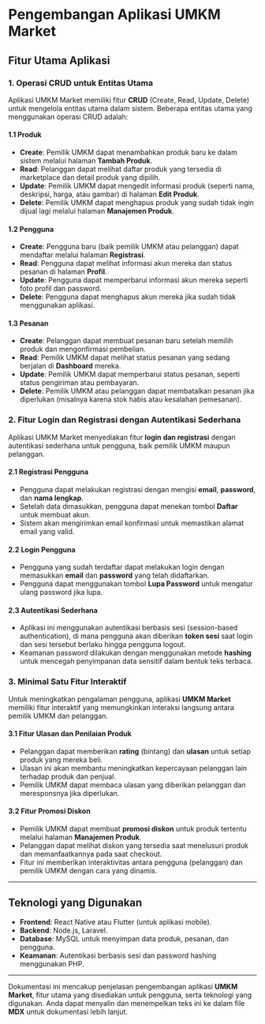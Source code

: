 # Pengembangan Aplikasi UMKM Market

## Fitur Utama Aplikasi

### 1. Operasi CRUD untuk Entitas Utama

Aplikasi UMKM Market memiliki fitur **CRUD** (Create, Read, Update, Delete) untuk mengelola entitas utama dalam sistem. Beberapa entitas utama yang menggunakan operasi CRUD adalah:

#### 1.1 Produk
- **Create**: Pemilik UMKM dapat menambahkan produk baru ke dalam sistem melalui halaman **Tambah Produk**.
- **Read**: Pelanggan dapat melihat daftar produk yang tersedia di marketplace dan detail produk yang dipilih.
- **Update**: Pemilik UMKM dapat mengedit informasi produk (seperti nama, deskripsi, harga, atau gambar) di halaman **Edit Produk**.
- **Delete**: Pemilik UMKM dapat menghapus produk yang sudah tidak ingin dijual lagi melalui halaman **Manajemen Produk**.

#### 1.2 Pengguna
- **Create**: Pengguna baru (baik pemilik UMKM atau pelanggan) dapat mendaftar melalui halaman **Registrasi**.
- **Read**: Pengguna dapat melihat informasi akun mereka dan status pesanan di halaman **Profil**.
- **Update**: Pengguna dapat memperbarui informasi akun mereka seperti foto profil dan password.
- **Delete**: Pengguna dapat menghapus akun mereka jika sudah tidak menggunakan aplikasi.

#### 1.3 Pesanan
- **Create**: Pelanggan dapat membuat pesanan baru setelah memilih produk dan mengonfirmasi pembelian.
- **Read**: Pemilik UMKM dapat melihat status pesanan yang sedang berjalan di **Dashboard** mereka.
- **Update**: Pemilik UMKM dapat memperbarui status pesanan, seperti status pengiriman atau pembayaran.
- **Delete**: Pemilik UMKM atau pelanggan dapat membatalkan pesanan jika diperlukan (misalnya karena stok habis atau kesalahan pemesanan).

### 2. Fitur Login dan Registrasi dengan Autentikasi Sederhana

Aplikasi UMKM Market menyediakan fitur **login dan registrasi** dengan autentikasi sederhana untuk pengguna, baik pemilik UMKM maupun pelanggan.

#### 2.1 Registrasi Pengguna
- Pengguna dapat melakukan registrasi dengan mengisi **email**, **password**, dan **nama lengkap**.
- Setelah data dimasukkan, pengguna dapat menekan tombol **Daftar** untuk membuat akun.
- Sistem akan mengirimkan email konfirmasi untuk memastikan alamat email yang valid.

#### 2.2 Login Pengguna
- Pengguna yang sudah terdaftar dapat melakukan login dengan memasukkan **email** dan **password** yang telah didaftarkan.
- Pengguna dapat menggunakan tombol **Lupa Password** untuk mengatur ulang password jika lupa.

#### 2.3 Autentikasi Sederhana
- Aplikasi ini menggunakan autentikasi berbasis sesi (session-based authentication), di mana pengguna akan diberikan **token sesi** saat login dan sesi tersebut berlaku hingga pengguna logout.
- Keamanan password dilakukan dengan menggunakan metode **hashing** untuk mencegah penyimpanan data sensitif dalam bentuk teks terbaca.

### 3. Minimal Satu Fitur Interaktif

Untuk meningkatkan pengalaman pengguna, aplikasi **UMKM Market** memiliki fitur interaktif yang memungkinkan interaksi langsung antara pemilik UMKM dan pelanggan.

#### 3.1 Fitur Ulasan dan Penilaian Produk
- Pelanggan dapat memberikan **rating** (bintang) dan **ulasan** untuk setiap produk yang mereka beli.
- Ulasan ini akan membantu meningkatkan kepercayaan pelanggan lain terhadap produk dan penjual.
- Pemilik UMKM dapat membaca ulasan yang diberikan pelanggan dan meresponsnya jika diperlukan.

#### 3.2 Fitur Promosi Diskon
- Pemilik UMKM dapat membuat **promosi diskon** untuk produk tertentu melalui halaman **Manajemen Produk**.
- Pelanggan dapat melihat diskon yang tersedia saat menelusuri produk dan memanfaatkannya pada saat checkout.
- Fitur ini memberikan interaktivitas antara pengguna (pelanggan) dan pemilik UMKM dengan cara yang dinamis.

---

## Teknologi yang Digunakan

- **Frontend**: React Native atau Flutter (untuk aplikasi mobile).
- **Backend**: Node.js, Laravel.
- **Database**: MySQL untuk menyimpan data produk, pesanan, dan pengguna.
- **Keamanan**: Autentikasi berbasis sesi dan password hashing menggunakan PHP.

---

Dokumentasi ini mencakup penjelasan pengembangan aplikasi **UMKM Market**, fitur utama yang disediakan untuk pengguna, serta teknologi yang digunakan. Anda dapat menyalin dan menempelkan teks ini ke dalam file **MDX** untuk dokumentasi lebih lanjut.